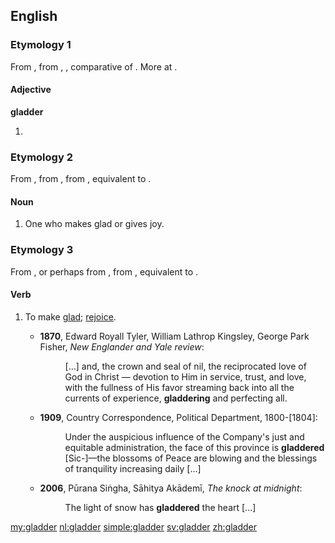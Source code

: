 ==English==

===Etymology 1===
From {{etyl|enm}} {{term|gladere|lang=enm}}, from {{etyl|ang}} {{term|glædra|pos=adj|lang=ang}}, {{term|glador|pos=adverb|lang=ang}}, comparative of {{term|glæd||glad, shining, bright|lang=ang}}. More at {{l|en|glad}}.

====Adjective====
'''gladder'''

# {{comparative of|glad}}

===Etymology 2===
From {{etyl|enm}} {{term|glader|lang=enm}}, from {{etyl|ang}} {{recons|gladere|gladere|gladder|lang=ang}}, from {{term|gladian||to make glad|lang=ang}}, equivalent to {{suffix|glad|er}}.

====Noun====
{{en-noun}}

# One who makes glad or gives joy.
#: {{rfquotek|Chaucer}}

===Etymology 3===
From {{term|gladder||one who makes glad|lang=en}}, or perhaps from {{etyl|enm}} {{recons|gladderen|lang=enm}}, from {{etyl|ang}} {{recons|gladrian|gladrian|to make glad|lang=ang}}, equivalent to {{suffix|glad|er|t2=fequentative suffix}}.

====Verb====
{{en-verb}}

# {{transitive}} To make [[glad]]; [[rejoice]].
#*'''1870''', Edward Royall Tyler, William Lathrop Kingsley, George Park Fisher, ''New Englander and Yale review'':
#*: [...] and, the crown and seal of nil, the reciprocated love of God in Christ — devotion to Him in service, trust, and love, with the fullness of His favor streaming back into all the currents of experience, '''gladdering''' and perfecting all.
#*'''1909''', Country Correspondence, Political Department, 1800-[1804]:
#*: Under the auspicious influence of the Company's just and equitable administration, the face of this province is '''gladdered''' [Sic-]—the blossoms of Peace are blowing and the blessings of tranquility increasing daily [...]
#*'''2006''', Pūrana Siṅgha, Sāhitya Akādemī, ''The knock at midnight'':
#*: The light of snow has '''gladdered''' the heart [...]


{{Webster 1913}}

[[my:gladder]]
[[nl:gladder]]
[[simple:gladder]]
[[sv:gladder]]
[[zh:gladder]]